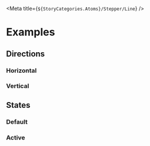 
<Meta title={`${StoryCategories.Atoms}/Stepper/Line`} />

<StepperLineDocs />

# Examples

## Directions

### Horizontal

<Canvas>
    <p-stepper-line></p-stepper-line>
</Canvas>

### Vertical

<Canvas>
    <div class="flex flex-col items-start h-24">
        <p-stepper-line direction="vertical"></p-stepper-line>
    </div>
</Canvas>

## States

### Default

<Canvas>
    <p-stepper-line></p-stepper-line>
</Canvas>

### Active

<Canvas>
    <p-stepper-line active></p-stepper-line>
</Canvas>
